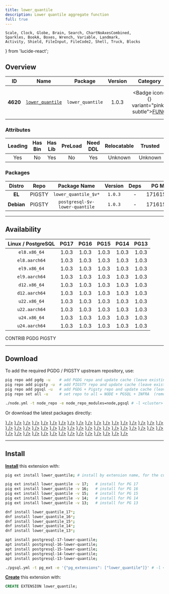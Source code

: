```yaml
---
title: lower_quantile
description: Lower quantile aggregate function
full: true
---
```


    Scale, Clock, Globe, Brain, Search, ChartNoAxesCombined,
    Sparkles, BookA, Boxes, Wrench, Variable, Landmark,
    Activity, Shield, FileInput, FileCode2, Shell, Truck, Blocks
} from 'lucide-react';

## Overview

| <TooltipIconButton tooltip="Extension unique identifier" side="top">ID</TooltipIconButton> | <TooltipIconButton tooltip="Extension name" side="top">Name</TooltipIconButton> | <TooltipIconButton tooltip="Package name for installation" side="top">Package</TooltipIconButton> | <TooltipIconButton tooltip="Latest available extension version" side="top">Version</TooltipIconButton> | <TooltipIconButton tooltip="Extension category" side="top">Category</TooltipIconButton> | <TooltipIconButton tooltip="Open source license" side="top">License</TooltipIconButton> | <TooltipIconButton tooltip="Programming language" side="top">Lang</TooltipIconButton> |
|:--------:|:--------:|:----------:|:--------------:|:---------------------------------------:|:------------------------------------------------------:|:----:|
| **4620** | [`lower_quantile`](https://github.com/tvondra/lower_quantile) | `lower_quantile` | 1.0.3 | <Badge icon={<Variable />} variant="pink-subtle"><a href="/ext/func" className="no-underline">FUNC</a></Badge> | <a href="/ext/list/license#bsd-2-clause" className="no-underline"><Badge icon={<Scale />} variant="blue-subtle">BSD 2-Clause</Badge></a> | <a href="/ext/list/lang#c"><Badge icon={<FileCode2 />} variant="blue-subtle">C</Badge></a> |

### Attributes

| <TooltipIconButton tooltip="The Primary Leading extension in the Package" side="top">Leading</TooltipIconButton> | <TooltipIconButton tooltip="Contains binary utils" side="top">Has Bin</TooltipIconButton> | <TooltipIconButton tooltip="Contains .so shared library files" side="top">Has Lib</TooltipIconButton> | <TooltipIconButton tooltip="Requires preloading via shared_preload_libraries" side="top">PreLoad</TooltipIconButton> | <TooltipIconButton tooltip="Requires CREATE EXTENSION DDL command" side="top">Need DDL</TooltipIconButton> | <TooltipIconButton tooltip="Can be installed in any schema" side="top">Relocatable</TooltipIconButton> | <TooltipIconButton tooltip="Can be created by non-superuser" side="top">Trusted</TooltipIconButton> | <TooltipIconButton tooltip="Schemas used by this extension" side="top">Schemas</TooltipIconButton> |
|:-------:|:-------:|:-------:|:-------:|:--------:|:-----------:|:-------:|:-------:|
| Yes | No | Yes | No | Yes | Unknown | Unknown | - |

### Packages

| <TooltipIconButton tooltip="Linux distribution family, EL or Debian" side="top">Distro</TooltipIconButton> | <TooltipIconButton tooltip="Package repository" side="top">Repo</TooltipIconButton> | <TooltipIconButton tooltip="The RPM/DEB Package Name Pattern (replace $v with real pg major)" side="top">Package Name</TooltipIconButton> | <TooltipIconButton tooltip="Latest package version" side="top">Version</TooltipIconButton> | <TooltipIconButton tooltip="RPM/DEB Package dependencies" side="top">Deps</TooltipIconButton> | <TooltipIconButton tooltip="Available in these PostgreSQL Major Versions" side="top">PG Major</TooltipIconButton> |
|:----------:|:--------:|:------------------------:|:-----------:|:------------:|:------------------:|
|   **EL**   | <Badge variant="amber-subtle"><span className="font-bold">PIGSTY</span></Badge> | `lower_quantile_$v*` | `1.0.3` | - | <Badge variant="green-subtle">17</Badge><Badge variant="green-subtle">16</Badge><Badge variant="green-subtle">15</Badge><Badge variant="green-subtle">14</Badge><Badge variant="green-subtle">13</Badge> |
| **Debian** | <Badge variant="amber-subtle"><span className="font-bold">PIGSTY</span></Badge> | `postgresql-$v-lower-quantile` | `1.0.3` | - | <Badge variant="green-subtle">17</Badge><Badge variant="green-subtle">16</Badge><Badge variant="green-subtle">15</Badge><Badge variant="green-subtle">14</Badge><Badge variant="green-subtle">13</Badge> |



------

## Availability

| <TooltipIconButton tooltip="Linux Distro Arch / PostgreSQL Major Version" side="top">Linux / PostgreSQL </TooltipIconButton> | **PG17** | **PG16** | **PG15** | **PG14** | **PG13** |
|:-----:|:-----:|:-----:|:-----:|:-----:|:-----:|
| `el8.x86_64` | <Badge variant="amber-subtle">1.0.3</Badge> | <Badge variant="amber-subtle">1.0.3</Badge> | <Badge variant="amber-subtle">1.0.3</Badge> | <Badge variant="amber-subtle">1.0.3</Badge> | <Badge variant="amber-subtle">1.0.3</Badge> |
| `el8.aarch64` | <Badge variant="amber-subtle">1.0.3</Badge> | <Badge variant="amber-subtle">1.0.3</Badge> | <Badge variant="amber-subtle">1.0.3</Badge> | <Badge variant="amber-subtle">1.0.3</Badge> | <Badge variant="amber-subtle">1.0.3</Badge> |
| `el9.x86_64` | <Badge variant="amber-subtle">1.0.3</Badge> | <Badge variant="amber-subtle">1.0.3</Badge> | <Badge variant="amber-subtle">1.0.3</Badge> | <Badge variant="amber-subtle">1.0.3</Badge> | <Badge variant="amber-subtle">1.0.3</Badge> |
| `el9.aarch64` | <Badge variant="amber-subtle">1.0.3</Badge> | <Badge variant="amber-subtle">1.0.3</Badge> | <Badge variant="amber-subtle">1.0.3</Badge> | <Badge variant="amber-subtle">1.0.3</Badge> | <Badge variant="amber-subtle">1.0.3</Badge> |
| `d12.x86_64` | <Badge variant="amber-subtle">1.0.3</Badge> | <Badge variant="amber-subtle">1.0.3</Badge> | <Badge variant="amber-subtle">1.0.3</Badge> | <Badge variant="amber-subtle">1.0.3</Badge> | <Badge variant="amber-subtle">1.0.3</Badge> |
| `d12.aarch64` | <Badge variant="amber-subtle">1.0.3</Badge> | <Badge variant="amber-subtle">1.0.3</Badge> | <Badge variant="amber-subtle">1.0.3</Badge> | <Badge variant="amber-subtle">1.0.3</Badge> | <Badge variant="amber-subtle">1.0.3</Badge> |
| `u22.x86_64` | <Badge variant="amber-subtle">1.0.3</Badge> | <Badge variant="amber-subtle">1.0.3</Badge> | <Badge variant="amber-subtle">1.0.3</Badge> | <Badge variant="amber-subtle">1.0.3</Badge> | <Badge variant="amber-subtle">1.0.3</Badge> |
| `u22.aarch64` | <Badge variant="amber-subtle">1.0.3</Badge> | <Badge variant="amber-subtle">1.0.3</Badge> | <Badge variant="amber-subtle">1.0.3</Badge> | <Badge variant="amber-subtle">1.0.3</Badge> | <Badge variant="amber-subtle">1.0.3</Badge> |
| `u24.x86_64` | <Badge variant="amber-subtle">1.0.3</Badge> | <Badge variant="amber-subtle">1.0.3</Badge> | <Badge variant="amber-subtle">1.0.3</Badge> | <Badge variant="amber-subtle">1.0.3</Badge> | <Badge variant="amber-subtle">1.0.3</Badge> |
| `u24.aarch64` | <Badge variant="amber-subtle">1.0.3</Badge> | <Badge variant="amber-subtle">1.0.3</Badge> | <Badge variant="amber-subtle">1.0.3</Badge> | <Badge variant="amber-subtle">1.0.3</Badge> | <Badge variant="amber-subtle">1.0.3</Badge> |

<Badge variant="green-subtle"><span className="font-black">CONTRIB</span></Badge> <Badge variant="blue-subtle"><span className="font-black">PGDG</span></Badge> <Badge variant="amber-subtle"><span className="font-black">PIGSTY</span></Badge>

------

## Download

To add the required PGDG / PIGSTY upstream repository, use:

```bash tab="pig"
pig repo add pgdg -u    # add PGDG repo and update cache (leave existing repos)
pig repo add pigsty -u  # add PIGSTY repo and update cache (leave existing repos)
pig repo add pgsql -u   # add PGDG + Pigsty repo and update cache (leave existing repos)
pig repo set all -u     # set repo to all = NODE + PGSQL + INFRA  (remove existing repos)
```
```bash tab="pigsty"
./node.yml -t node_repo -e node_repo_modules=node,pgsql # -l <cluster>
```

Or download the latest packages directly:

<Files>
    <Folder name="el8.x86_64">
        <a href="https://repo.pigsty.io/yum/pgsql/el8.x86_64/lower_quantile_17-1.0.3-1PIGSTY.el8.x86_64.rpm"><File name="lower_quantile_17-1.0.3-1PIGSTY.el8.x86_64.rpm" icon={<Package className="text-emerald-500" />} /></a>
        <a href="https://repo.pigsty.io/yum/pgsql/el8.x86_64/lower_quantile_16-1.0.3-1PIGSTY.el8.x86_64.rpm"><File name="lower_quantile_16-1.0.3-1PIGSTY.el8.x86_64.rpm" icon={<Package className="text-emerald-500" />} /></a>
        <a href="https://repo.pigsty.io/yum/pgsql/el8.x86_64/lower_quantile_15-1.0.3-1PIGSTY.el8.x86_64.rpm"><File name="lower_quantile_15-1.0.3-1PIGSTY.el8.x86_64.rpm" icon={<Package className="text-emerald-500" />} /></a>
        <a href="https://repo.pigsty.io/yum/pgsql/el8.x86_64/lower_quantile_14-1.0.3-1PIGSTY.el8.x86_64.rpm"><File name="lower_quantile_14-1.0.3-1PIGSTY.el8.x86_64.rpm" icon={<Package className="text-emerald-500" />} /></a>
        <a href="https://repo.pigsty.io/yum/pgsql/el8.x86_64/lower_quantile_13-1.0.3-1PIGSTY.el8.x86_64.rpm"><File name="lower_quantile_13-1.0.3-1PIGSTY.el8.x86_64.rpm" icon={<Package className="text-emerald-500" />} /></a>
    </Folder>
    <Folder name="el8.aarch64">
        <a href="https://repo.pigsty.io/yum/pgsql/el8.aarch64/lower_quantile_17-1.0.3-1PIGSTY.el8.aarch64.rpm"><File name="lower_quantile_17-1.0.3-1PIGSTY.el8.aarch64.rpm" icon={<Package className="text-orange-500" />} /></a>
        <a href="https://repo.pigsty.io/yum/pgsql/el8.aarch64/lower_quantile_16-1.0.3-1PIGSTY.el8.aarch64.rpm"><File name="lower_quantile_16-1.0.3-1PIGSTY.el8.aarch64.rpm" icon={<Package className="text-orange-500" />} /></a>
        <a href="https://repo.pigsty.io/yum/pgsql/el8.aarch64/lower_quantile_15-1.0.3-1PIGSTY.el8.aarch64.rpm"><File name="lower_quantile_15-1.0.3-1PIGSTY.el8.aarch64.rpm" icon={<Package className="text-orange-500" />} /></a>
        <a href="https://repo.pigsty.io/yum/pgsql/el8.aarch64/lower_quantile_14-1.0.3-1PIGSTY.el8.aarch64.rpm"><File name="lower_quantile_14-1.0.3-1PIGSTY.el8.aarch64.rpm" icon={<Package className="text-orange-500" />} /></a>
        <a href="https://repo.pigsty.io/yum/pgsql/el8.aarch64/lower_quantile_13-1.0.3-1PIGSTY.el8.aarch64.rpm"><File name="lower_quantile_13-1.0.3-1PIGSTY.el8.aarch64.rpm" icon={<Package className="text-orange-500" />} /></a>
    </Folder>
    <Folder name="el9.x86_64">
        <a href="https://repo.pigsty.io/yum/pgsql/el9.x86_64/lower_quantile_17-1.0.3-1PIGSTY.el9.x86_64.rpm"><File name="lower_quantile_17-1.0.3-1PIGSTY.el9.x86_64.rpm" icon={<Package className="text-emerald-500" />} /></a>
        <a href="https://repo.pigsty.io/yum/pgsql/el9.x86_64/lower_quantile_16-1.0.3-1PIGSTY.el9.x86_64.rpm"><File name="lower_quantile_16-1.0.3-1PIGSTY.el9.x86_64.rpm" icon={<Package className="text-emerald-500" />} /></a>
        <a href="https://repo.pigsty.io/yum/pgsql/el9.x86_64/lower_quantile_15-1.0.3-1PIGSTY.el9.x86_64.rpm"><File name="lower_quantile_15-1.0.3-1PIGSTY.el9.x86_64.rpm" icon={<Package className="text-emerald-500" />} /></a>
        <a href="https://repo.pigsty.io/yum/pgsql/el9.x86_64/lower_quantile_14-1.0.3-1PIGSTY.el9.x86_64.rpm"><File name="lower_quantile_14-1.0.3-1PIGSTY.el9.x86_64.rpm" icon={<Package className="text-emerald-500" />} /></a>
        <a href="https://repo.pigsty.io/yum/pgsql/el9.x86_64/lower_quantile_13-1.0.3-1PIGSTY.el9.x86_64.rpm"><File name="lower_quantile_13-1.0.3-1PIGSTY.el9.x86_64.rpm" icon={<Package className="text-emerald-500" />} /></a>
    </Folder>
    <Folder name="el9.aarch64">
        <a href="https://repo.pigsty.io/yum/pgsql/el9.aarch64/lower_quantile_17-1.0.3-1PIGSTY.el9.aarch64.rpm"><File name="lower_quantile_17-1.0.3-1PIGSTY.el9.aarch64.rpm" icon={<Package className="text-orange-500" />} /></a>
        <a href="https://repo.pigsty.io/yum/pgsql/el9.aarch64/lower_quantile_16-1.0.3-1PIGSTY.el9.aarch64.rpm"><File name="lower_quantile_16-1.0.3-1PIGSTY.el9.aarch64.rpm" icon={<Package className="text-orange-500" />} /></a>
        <a href="https://repo.pigsty.io/yum/pgsql/el9.aarch64/lower_quantile_15-1.0.3-1PIGSTY.el9.aarch64.rpm"><File name="lower_quantile_15-1.0.3-1PIGSTY.el9.aarch64.rpm" icon={<Package className="text-orange-500" />} /></a>
        <a href="https://repo.pigsty.io/yum/pgsql/el9.aarch64/lower_quantile_14-1.0.3-1PIGSTY.el9.aarch64.rpm"><File name="lower_quantile_14-1.0.3-1PIGSTY.el9.aarch64.rpm" icon={<Package className="text-orange-500" />} /></a>
        <a href="https://repo.pigsty.io/yum/pgsql/el9.aarch64/lower_quantile_13-1.0.3-1PIGSTY.el9.aarch64.rpm"><File name="lower_quantile_13-1.0.3-1PIGSTY.el9.aarch64.rpm" icon={<Package className="text-orange-500" />} /></a>
    </Folder>
    <Folder name="d12.x86_64">
        <a href="https://repo.pigsty.io/apt/pgsql/bookworm/pool/main/l/lower-quantile/postgresql-17-lower-quantile_1.0.3-1PIGSTY~bookworm_amd64.deb"><File name="postgresql-17-lower-quantile_1.0.3-1PIGSTY~bookworm_amd64.deb" icon={<Box className="text-emerald-500" />} /></a>
        <a href="https://repo.pigsty.io/apt/pgsql/bookworm/pool/main/l/lower-quantile/postgresql-16-lower-quantile_1.0.3-1PIGSTY~bookworm_amd64.deb"><File name="postgresql-16-lower-quantile_1.0.3-1PIGSTY~bookworm_amd64.deb" icon={<Box className="text-emerald-500" />} /></a>
        <a href="https://repo.pigsty.io/apt/pgsql/bookworm/pool/main/l/lower-quantile/postgresql-15-lower-quantile_1.0.3-1PIGSTY~bookworm_amd64.deb"><File name="postgresql-15-lower-quantile_1.0.3-1PIGSTY~bookworm_amd64.deb" icon={<Box className="text-emerald-500" />} /></a>
        <a href="https://repo.pigsty.io/apt/pgsql/bookworm/pool/main/l/lower-quantile/postgresql-14-lower-quantile_1.0.3-1PIGSTY~bookworm_amd64.deb"><File name="postgresql-14-lower-quantile_1.0.3-1PIGSTY~bookworm_amd64.deb" icon={<Box className="text-emerald-500" />} /></a>
        <a href="https://repo.pigsty.io/apt/pgsql/bookworm/pool/main/l/lower-quantile/postgresql-13-lower-quantile_1.0.3-1PIGSTY~bookworm_amd64.deb"><File name="postgresql-13-lower-quantile_1.0.3-1PIGSTY~bookworm_amd64.deb" icon={<Box className="text-emerald-500" />} /></a>
    </Folder>
    <Folder name="d12.aarch64">
        <a href="https://repo.pigsty.io/apt/pgsql/bookworm/pool/main/l/lower-quantile/postgresql-17-lower-quantile_1.0.3-1PIGSTY~bookworm_arm64.deb"><File name="postgresql-17-lower-quantile_1.0.3-1PIGSTY~bookworm_arm64.deb" icon={<Box className="text-orange-500" />} /></a>
        <a href="https://repo.pigsty.io/apt/pgsql/bookworm/pool/main/l/lower-quantile/postgresql-16-lower-quantile_1.0.3-1PIGSTY~bookworm_arm64.deb"><File name="postgresql-16-lower-quantile_1.0.3-1PIGSTY~bookworm_arm64.deb" icon={<Box className="text-orange-500" />} /></a>
        <a href="https://repo.pigsty.io/apt/pgsql/bookworm/pool/main/l/lower-quantile/postgresql-15-lower-quantile_1.0.3-1PIGSTY~bookworm_arm64.deb"><File name="postgresql-15-lower-quantile_1.0.3-1PIGSTY~bookworm_arm64.deb" icon={<Box className="text-orange-500" />} /></a>
        <a href="https://repo.pigsty.io/apt/pgsql/bookworm/pool/main/l/lower-quantile/postgresql-14-lower-quantile_1.0.3-1PIGSTY~bookworm_arm64.deb"><File name="postgresql-14-lower-quantile_1.0.3-1PIGSTY~bookworm_arm64.deb" icon={<Box className="text-orange-500" />} /></a>
        <a href="https://repo.pigsty.io/apt/pgsql/bookworm/pool/main/l/lower-quantile/postgresql-13-lower-quantile_1.0.3-1PIGSTY~bookworm_arm64.deb"><File name="postgresql-13-lower-quantile_1.0.3-1PIGSTY~bookworm_arm64.deb" icon={<Box className="text-orange-500" />} /></a>
    </Folder>
    <Folder name="u22.x86_64">
        <a href="https://repo.pigsty.io/apt/pgsql/jammy/pool/main/l/lower-quantile/postgresql-17-lower-quantile_1.0.3-1PIGSTY~jammy_amd64.deb"><File name="postgresql-17-lower-quantile_1.0.3-1PIGSTY~jammy_amd64.deb" icon={<Box className="text-emerald-500" />} /></a>
        <a href="https://repo.pigsty.io/apt/pgsql/jammy/pool/main/l/lower-quantile/postgresql-16-lower-quantile_1.0.3-1PIGSTY~jammy_amd64.deb"><File name="postgresql-16-lower-quantile_1.0.3-1PIGSTY~jammy_amd64.deb" icon={<Box className="text-emerald-500" />} /></a>
        <a href="https://repo.pigsty.io/apt/pgsql/jammy/pool/main/l/lower-quantile/postgresql-15-lower-quantile_1.0.3-1PIGSTY~jammy_amd64.deb"><File name="postgresql-15-lower-quantile_1.0.3-1PIGSTY~jammy_amd64.deb" icon={<Box className="text-emerald-500" />} /></a>
        <a href="https://repo.pigsty.io/apt/pgsql/jammy/pool/main/l/lower-quantile/postgresql-14-lower-quantile_1.0.3-1PIGSTY~jammy_amd64.deb"><File name="postgresql-14-lower-quantile_1.0.3-1PIGSTY~jammy_amd64.deb" icon={<Box className="text-emerald-500" />} /></a>
        <a href="https://repo.pigsty.io/apt/pgsql/jammy/pool/main/l/lower-quantile/postgresql-13-lower-quantile_1.0.3-1PIGSTY~jammy_amd64.deb"><File name="postgresql-13-lower-quantile_1.0.3-1PIGSTY~jammy_amd64.deb" icon={<Box className="text-emerald-500" />} /></a>
    </Folder>
    <Folder name="u22.aarch64">
        <a href="https://repo.pigsty.io/apt/pgsql/jammy/pool/main/l/lower-quantile/postgresql-17-lower-quantile_1.0.3-1PIGSTY~jammy_arm64.deb"><File name="postgresql-17-lower-quantile_1.0.3-1PIGSTY~jammy_arm64.deb" icon={<Box className="text-orange-500" />} /></a>
        <a href="https://repo.pigsty.io/apt/pgsql/jammy/pool/main/l/lower-quantile/postgresql-16-lower-quantile_1.0.3-1PIGSTY~jammy_arm64.deb"><File name="postgresql-16-lower-quantile_1.0.3-1PIGSTY~jammy_arm64.deb" icon={<Box className="text-orange-500" />} /></a>
        <a href="https://repo.pigsty.io/apt/pgsql/jammy/pool/main/l/lower-quantile/postgresql-15-lower-quantile_1.0.3-1PIGSTY~jammy_arm64.deb"><File name="postgresql-15-lower-quantile_1.0.3-1PIGSTY~jammy_arm64.deb" icon={<Box className="text-orange-500" />} /></a>
        <a href="https://repo.pigsty.io/apt/pgsql/jammy/pool/main/l/lower-quantile/postgresql-14-lower-quantile_1.0.3-1PIGSTY~jammy_arm64.deb"><File name="postgresql-14-lower-quantile_1.0.3-1PIGSTY~jammy_arm64.deb" icon={<Box className="text-orange-500" />} /></a>
        <a href="https://repo.pigsty.io/apt/pgsql/jammy/pool/main/l/lower-quantile/postgresql-13-lower-quantile_1.0.3-1PIGSTY~jammy_arm64.deb"><File name="postgresql-13-lower-quantile_1.0.3-1PIGSTY~jammy_arm64.deb" icon={<Box className="text-orange-500" />} /></a>
    </Folder>
    <Folder name="u24.x86_64">
        <a href="https://repo.pigsty.io/apt/pgsql/noble/pool/main/l/lower-quantile/postgresql-17-lower-quantile_1.0.3-1PIGSTY~noble_amd64.deb"><File name="postgresql-17-lower-quantile_1.0.3-1PIGSTY~noble_amd64.deb" icon={<Box className="text-emerald-500" />} /></a>
        <a href="https://repo.pigsty.io/apt/pgsql/noble/pool/main/l/lower-quantile/postgresql-16-lower-quantile_1.0.3-1PIGSTY~noble_amd64.deb"><File name="postgresql-16-lower-quantile_1.0.3-1PIGSTY~noble_amd64.deb" icon={<Box className="text-emerald-500" />} /></a>
        <a href="https://repo.pigsty.io/apt/pgsql/noble/pool/main/l/lower-quantile/postgresql-15-lower-quantile_1.0.3-1PIGSTY~noble_amd64.deb"><File name="postgresql-15-lower-quantile_1.0.3-1PIGSTY~noble_amd64.deb" icon={<Box className="text-emerald-500" />} /></a>
        <a href="https://repo.pigsty.io/apt/pgsql/noble/pool/main/l/lower-quantile/postgresql-14-lower-quantile_1.0.3-1PIGSTY~noble_amd64.deb"><File name="postgresql-14-lower-quantile_1.0.3-1PIGSTY~noble_amd64.deb" icon={<Box className="text-emerald-500" />} /></a>
        <a href="https://repo.pigsty.io/apt/pgsql/noble/pool/main/l/lower-quantile/postgresql-13-lower-quantile_1.0.3-1PIGSTY~noble_amd64.deb"><File name="postgresql-13-lower-quantile_1.0.3-1PIGSTY~noble_amd64.deb" icon={<Box className="text-emerald-500" />} /></a>
    </Folder>
    <Folder name="u24.aarch64">
        <a href="https://repo.pigsty.io/apt/pgsql/noble/pool/main/l/lower-quantile/postgresql-17-lower-quantile_1.0.3-1PIGSTY~noble_arm64.deb"><File name="postgresql-17-lower-quantile_1.0.3-1PIGSTY~noble_arm64.deb" icon={<Box className="text-orange-500" />} /></a>
        <a href="https://repo.pigsty.io/apt/pgsql/noble/pool/main/l/lower-quantile/postgresql-16-lower-quantile_1.0.3-1PIGSTY~noble_arm64.deb"><File name="postgresql-16-lower-quantile_1.0.3-1PIGSTY~noble_arm64.deb" icon={<Box className="text-orange-500" />} /></a>
        <a href="https://repo.pigsty.io/apt/pgsql/noble/pool/main/l/lower-quantile/postgresql-15-lower-quantile_1.0.3-1PIGSTY~noble_arm64.deb"><File name="postgresql-15-lower-quantile_1.0.3-1PIGSTY~noble_arm64.deb" icon={<Box className="text-orange-500" />} /></a>
        <a href="https://repo.pigsty.io/apt/pgsql/noble/pool/main/l/lower-quantile/postgresql-14-lower-quantile_1.0.3-1PIGSTY~noble_arm64.deb"><File name="postgresql-14-lower-quantile_1.0.3-1PIGSTY~noble_arm64.deb" icon={<Box className="text-orange-500" />} /></a>
        <a href="https://repo.pigsty.io/apt/pgsql/noble/pool/main/l/lower-quantile/postgresql-13-lower-quantile_1.0.3-1PIGSTY~noble_arm64.deb"><File name="postgresql-13-lower-quantile_1.0.3-1PIGSTY~noble_arm64.deb" icon={<Box className="text-orange-500" />} /></a>
    </Folder>
</Files>

------

## Install

[**Install**](/docs/pgsql/extension/install) this extension with:

```bash tab="pig"
pig ext install lower_quantile; # install by extension name, for the current active PG version

pig ext install lower_quantile -v 17;   # install for PG 17
pig ext install lower_quantile -v 16;   # install for PG 16
pig ext install lower_quantile -v 15;   # install for PG 15
pig ext install lower_quantile -v 14;   # install for PG 14
pig ext install lower_quantile -v 13;   # install for PG 13
```
```bash tab="yum" 
dnf install lower_quantile_17*;
dnf install lower_quantile_16*;
dnf install lower_quantile_15*;
dnf install lower_quantile_14*;
dnf install lower_quantile_13*;
```
```bash tab="apt" 
apt install postgresql-17-lower-quantile;
apt install postgresql-16-lower-quantile;
apt install postgresql-15-lower-quantile;
apt install postgresql-14-lower-quantile;
apt install postgresql-13-lower-quantile;
```
```bash tab="ansible"
./pgsql.yml -t pg_ext -e '{"pg_extensions": ["lower_quantile"]}' # -l <cls>
```

[**Create**](/docs/pgsql/extension/create) this extension with:

```sql
CREATE EXTENSION lower_quantile;
```


